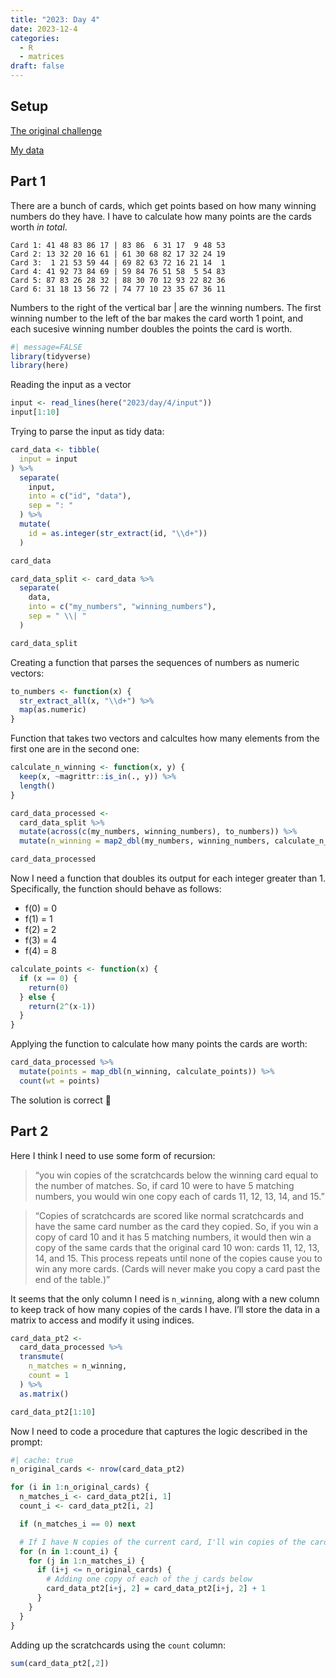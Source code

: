 ```yaml
---
title: "2023: Day 4"
date: 2023-12-4
categories:
  - R
  - matrices
draft: false
---
```


## Setup

[The original challenge](https://adventofcode.com/2023/day/4)

[My data](input){target="_blank"}

## Part 1

There are a bunch of cards, which get points based on how many winning numbers do they have.
I have to calculate how many points are the cards worth *in total*.

```
Card 1: 41 48 83 86 17 | 83 86  6 31 17  9 48 53
Card 2: 13 32 20 16 61 | 61 30 68 82 17 32 24 19
Card 3:  1 21 53 59 44 | 69 82 63 72 16 21 14  1
Card 4: 41 92 73 84 69 | 59 84 76 51 58  5 54 83
Card 5: 87 83 26 28 32 | 88 30 70 12 93 22 82 36
Card 6: 31 18 13 56 72 | 74 77 10 23 35 67 36 11
```

Numbers to the right of the vertical bar |  are the winning numbers.
The first winning number to the left of the bar makes the card worth 1 point, and each sucesive winning number doubles the points the card is worth.

```r
#| message=FALSE
library(tidyverse)
library(here)
```

Reading the input as a vector
```r
input <- read_lines(here("2023/day/4/input"))
input[1:10]
```

Trying to parse the input as tidy data:
```r
card_data <- tibble(
  input = input
) %>%
  separate(
    input,
    into = c("id", "data"),
    sep = ": "
  ) %>%
  mutate(
    id = as.integer(str_extract(id, "\\d+"))
  )

card_data
```

```r
card_data_split <- card_data %>%
  separate(
    data,
    into = c("my_numbers", "winning_numbers"),
    sep = " \\| "
  )

card_data_split
```

Creating a function that parses the sequences of numbers as numeric vectors:
```r
to_numbers <- function(x) {
  str_extract_all(x, "\\d+") %>%
  map(as.numeric)
}
```


Function that takes two vectors and calcultes how many elements from the first one are in the second one:
```r
calculate_n_winning <- function(x, y) {
  keep(x, ~magrittr::is_in(., y)) %>%
  length()
}
```


```r
card_data_processed <-
  card_data_split %>%
  mutate(across(c(my_numbers, winning_numbers), to_numbers)) %>%
  mutate(n_winning = map2_dbl(my_numbers, winning_numbers, calculate_n_winning))

card_data_processed
```

Now I need a function that doubles its output for each integer greater than 1. Specifically, the function should behave as follows:

- f(0) = 0
- f(1) = 1
- f(2) = 2
- f(3) = 4
- f(4) = 8

```r
calculate_points <- function(x) {
  if (x == 0) {
    return(0)
  } else {
    return(2^(x-1))
  }
}
```

Applying the function to calculate how many points the cards are worth:
```r
card_data_processed %>%
  mutate(points = map_dbl(n_winning, calculate_points)) %>%
  count(wt = points)
```

The solution is correct 🥳

## Part 2

Here I think I need to use some form of recursion:

> "you win copies of the scratchcards below the winning card equal to the number of matches. So, if card 10 were to have 5 matching numbers, you would win one copy each of cards 11, 12, 13, 14, and 15."

> "Copies of scratchcards are scored like normal scratchcards and have the same card number as the card they copied. So, if you win a copy of card 10 and it has 5 matching numbers, it would then win a copy of the same cards that the original card 10 won: cards 11, 12, 13, 14, and 15. This process repeats until none of the copies cause you to win any more cards. (Cards will never make you copy a card past the end of the table.)"

It seems that the only column I need is `n_winning`, along with a new column to keep track of how many copies of the cards I have. I'll store the data in a matrix to access and modify it using indices.

```r
card_data_pt2 <-
  card_data_processed %>%
  transmute(
    n_matches = n_winning,
    count = 1
  ) %>%
  as.matrix()

card_data_pt2[1:10]
```

Now I need to code a procedure that captures the logic described in the prompt:
```r
#| cache: true
n_original_cards <- nrow(card_data_pt2)

for (i in 1:n_original_cards) {
  n_matches_i <- card_data_pt2[i, 1]
  count_i <- card_data_pt2[i, 2]

  if (n_matches_i == 0) next

  # If I have N copies of the current card, I'll win copies of the cards below N times
  for (n in 1:count_i) {
    for (j in 1:n_matches_i) {
      if (i+j <= n_original_cards) {
        # Adding one copy of each of the j cards below
        card_data_pt2[i+j, 2] = card_data_pt2[i+j, 2] + 1
      }
    }
  } 
}
```

Adding up the scratchcards using the `count` column:
```r
sum(card_data_pt2[,2])
```